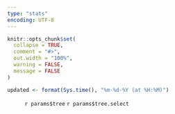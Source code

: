 ```yaml
---
type: "stats"
encoding: UTF-8
---
```


```r
knitr::opts_chunk$set(
  collapse = TRUE,
  comment = "#>",
  out.width = "100%",
  warning = FALSE,
  message = FALSE
)
```

```r
updated <- format(Sys.time(), "%m-%d-%Y (at %H:%M)")
```

<figure class="include">
  `r params$tree`
  `r params$tree.select`
</figure>
